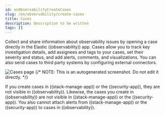 ```yaml
---
id: enObservabilityCreateCases
slug: /en/observability/create-cases
title: Cases
description: Description to be written
tags: []
---
```


<div id="create-cases"></div>

Collect and share information about observability issues by opening a case directly
in the Elastic ((observability)) app. Cases allow you to track key investigation details,
add assignees and tags to your cases, set their severity and status, and add alerts,
comments, and visualizations. You can also send cases to third party systems by
<DocLink id="enObservabilityCasesExternalConnectors">configuring external connectors</DocLink>.

![Cases page](images/cases.png)
{/* NOTE: This is an autogenerated screenshot. Do not edit it directly. */}

<DocCallOut title="Note">
If you create cases in ((stack-manage-app)) or the ((security-app)), they are not
visible in ((observability)). Likewise, the cases you create in ((observability))
are not visible in ((stack-manage-app)) or the ((security-app)).
You also cannot attach alerts from ((stack-manage-app)) or the ((security-app)) to
cases in ((observability)).
</DocCallOut>

